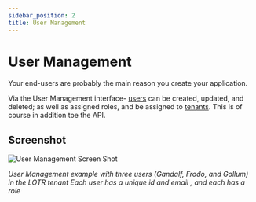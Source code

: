 ```yaml
---
sidebar_position: 2
title: User Management
---
```


# User Management

Your end-users are probably the main reason you create your application.

Via the User Management interface- [users](/concepts/users) can be created, updated, and deleted; as well as assigned roles, and be assigned to [tenants](/concepts/tenants).
This is of course in addition toe the API.

## Screenshot

![User Management Screen Shot](/img/screenshots/user-management.png)

_User Management example with three users (Gandalf, Frodo, and Gollum) in the LOTR tenant_
_Each user has a unique id and email , and each has a role_
